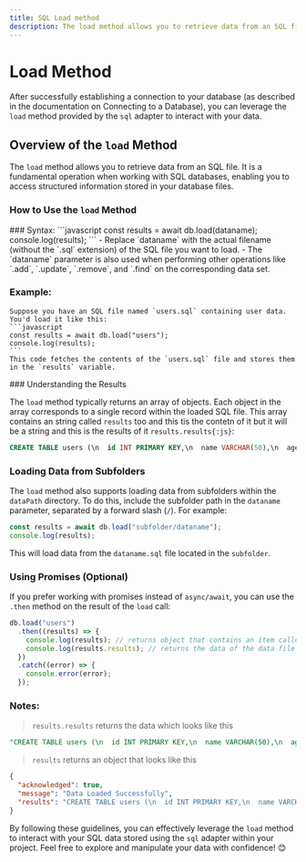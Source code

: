 ```yaml
---
title: SQL Load method
description: The load method allows you to retrieve data from an SQL file. It is a fundamental operation when working with SQL databases, enabling you to access structured information stored in your database files.
---
```



# Load Method

After successfully establishing a connection to your database (as described in the documentation on Connecting to a Database), you can leverage the `load` method provided by the `sql` adapter to interact with your data.

## Overview of the `load` Method

The `load` method allows you to retrieve data from an SQL file. It is a fundamental operation when working with SQL databases, enabling you to access structured information stored in your database files.

### How to Use the `load` Method
<Steps>
### Syntax:
    ```javascript
    const results = await db.load(dataname);
    console.log(results);
    ```
    - Replace `dataname` with the actual filename (without the `.sql` extension) of the SQL file you want to load.
    - The `dataname` parameter is also used when performing other operations like `.add`, `.update`, `.remove`, and `.find` on the corresponding data set.

### Example:
    Suppose you have an SQL file named `users.sql` containing user data. You'd load it like this:
    ```javascript
    const results = await db.load("users");
    console.log(results);
    ```
    This code fetches the contents of the `users.sql` file and stores them in the `results` variable.
</Steps>
### Understanding the Results

The `load` method typically returns an array of objects. Each object in the array corresponds to a single record within the loaded SQL file. This array contains an string called `results` too and this tis the contetn of it but it will be a string
and this is the results of it `results.results{:js}`:
```sql
CREATE TABLE users (\n  id INT PRIMARY KEY,\n  name VARCHAR(50),\n  age INT\n)
```

### Loading Data from Subfolders

The `load` method also supports loading data from subfolders within the `dataPath` directory. To do this, include the subfolder path in the `dataname` parameter, separated by a forward slash (`/`). For example:

```javascript
const results = await db.load("subfolder/dataname");
console.log(results);
```

This will load data from the `dataname.sql` file located in the `subfolder`.

### Using Promises (Optional)

If you prefer working with promises instead of `async/await`, you can use the `.then` method on the result of the `load` call:

```javascript
db.load("users")
  .then((results) => {
    console.log(results); // returns object that contains an item called `results` that contains the reults of the file
    console.log(results.results); // returns the data of the data file
  })
  .catch((error) => {
    console.error(error);
  });
```
### Notes:

> `results.results` returns the data which looks like this
```sql
"CREATE TABLE users (\n  id INT PRIMARY KEY,\n  name VARCHAR(50),\n  age INT\n);"
```
> `results` returns an object that looks like this
```json
{
  "acknowledged": true,
  "message": "Data Loaded Successfully",
  "results": "CREATE TABLE users (\n  id INT PRIMARY KEY,\n  name VARCHAR(50),\n  age INT\n);",
}
```

By following these guidelines, you can effectively leverage the `load` method to interact with your SQL data stored using the `sql` adapter within your project. Feel free to explore and manipulate your data with confidence! 😊